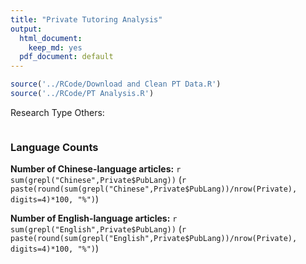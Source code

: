 ```yaml
---
title: "Private Tutoring Analysis"
output:
  html_document:
    keep_md: yes
  pdf_document: default
---
```



```r
source('../RCode/Download and Clean PT Data.R')
source('../RCode/PT Analysis.R')
```

Research Type Others: 

```r

```

### Language Counts

**Number of Chinese-language articles:** `r sum(grepl("Chinese",Private$PubLang))` (`r paste(round(sum(grepl("Chinese",Private$PubLang))/nrow(Private), digits=4)*100, "%")`)

**Number of English-language articles:** `r sum(grepl("English",Private$PubLang))` (`r paste(round(sum(grepl("English",Private$PubLang))/nrow(Private), digits=4)*100, "%")`)